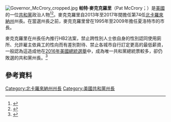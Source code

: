 [[File:Governor_McCrory_cropped.jpg|thumb]]
'''帕特·麥克克羅里'''（Pat McCrory；{{bd|1956年|10月17日}}）是[[美國|美國]]的一位[[共和黨_(美國)|共和黨]]政治人物<ref name=govelect>{{cite news |title=Democrat Perdue becomes NC's 1st female governor |author=Gary Robertson |date=2008-11-04 |accessdate=2008-11-04 |agency=Associated Press}}</ref><ref name="Losing is New for McCrory">{{cite news|last=Morrill|first=Jim|title=Losing is new for McCrory|url=http://www.charlotteobserver.com/2008/11/06/302851/losing-is-new-for-mccrory.html|accessdate=January 11, 2013|newspaper=Charlotte Observer|date=November 6, 2008|archive-date=2013-01-18|archive-url=https://archive.today/20130118225259/http://www.charlotteobserver.com/2008/11/06/302851/losing-is-new-for-mccrory.html|dead-url=yes}}</ref>。麥克克羅里自2013年至2017年間擔任第74任[[北卡羅來納州|北卡羅來納州]]州長。在當選州長之前，麥克克羅里曾在1995年至2009年擔任夏洛特市的市長。

麥克克羅里在州長任內推行HB2法案，禁止跨性別人士依自身的性別認同使用廁所、允許雇主依員工的性向而有差別對待、禁止各城市自行訂定更高的最低薪資，一般認為這造成他在[[2016年美國總統選舉|2016年美國總統選舉]]中，成為唯一共和黨總統票較多，卻仍敗選的共和黨州長。<ref>{{cite news|title=It Looks Like Pat McCrory, North Carolina’s Anti-LGBTQ Republican Governor, Is Out of a Job|author=By Mark Joseph Stern|date=2016-11-09|url=http://www.slate.com/blogs/outward/2016/11/09/north_carolina_gov_pat_mccrory_lost_thanks_to_hb2.html|accessdate=2017-01-31|archive-date=2018-08-25|archive-url=https://web.archive.org/web/20180825223212/http://www.slate.com/blogs/outward/2016/11/09/north_carolina_gov_pat_mccrory_lost_thanks_to_hb2.html|dead-url=no}}</ref>

== 參考資料 ==
{{reflist}}

[[Category:北卡羅來納州州長|Category:北卡羅來納州州長]]
[[Category:美國共和黨州長|Category:美國共和黨州長]]